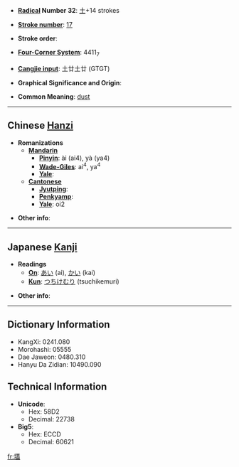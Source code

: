 * '''[[Wiktionary:Chinese radical index| Radical]] Number 32''': [[Wiktionary:Chinese radical index 土|土]]+14 strokes

* '''[[Wiktionary:Chinese total strokes index|Stroke number]]''': [[Wiktionary:Chinese total strokes index 17|17]]

* '''Stroke order''': 

* '''[[Wiktionary:Chinese four corner index|Four-Corner System]]''': 4411<sub>7</sub>

* '''[[Wiktionary:Chinese Cangjie index|Cangjie input]]''': 土廿土廿 (GTGT)

* '''Graphical Significance and Origin''': 

* '''Common Meaning''': [[dust]]

----

== Chinese [[Hanzi]] ==

* '''Romanizations'''
** '''[[Mandarin]]'''
*** '''[[Pinyin]]''': ài (ai4), yà (ya4)
*** '''[[Wade-Giles]]''': ai<sup>4</sup>, ya<sup>4</sup>
*** '''[[Yale]]''': 
** '''[[Cantonese]]'''
*** '''[[Jyutping]]''':
*** '''[[Penkyamp]]''': 
*** '''[[Yale]]''': oi2

* '''Other info''': 

----

== Japanese [[Kanji]] ==

* '''Readings'''
** '''[[On]]''': [[あい]] (ai), [[かい]] (kai)
** '''[[Kun]]''': [[つちけむり]] (tsuchikemuri)

* '''Other info''':  

----

== Dictionary Information ==

* KangXi: 0241.080
* Morohashi: 05555
* Dae Jaweon: 0480.310
* Hanyu Da Zidian: 10490.090

== Technical Information ==

* '''Unicode''':
** Hex: 58D2
** Decimal: 22738
* '''Big5''':
** Hex: ECCD
** Decimal: 60621

[[fr:壒]]